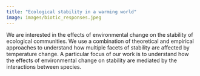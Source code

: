 ```yaml
---
title: "Ecological stability in a warming world"
image: images/biotic_responses.jpeg
---
```


We are interested in the effects of environmental change on the stability of ecological communities. We use a combination of theoretical and empirical approaches to understand how multiple facets of stability are affected by temperature change. A particular focus of our work is to understand how the effects of environmental change on stability are mediated by the interactions between species.